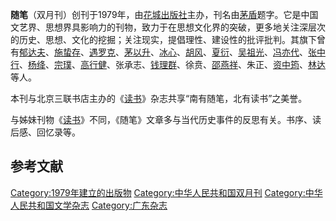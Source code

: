{{Infobox Magazine
| 名称      = 随笔
| 英文名    = Essay
| 标志    = 
| 标志大小  = 
| 图像      = 
| 图像大小  = 290px
| 图像说明  = 
| 主编      = 谢日新
| 编辑      = 麦婵<br>海帆<br>戴丽欣<br>王越
| 编辑者    = 
| 类别      = 文学杂志
| 发行周期  = 每两个月（奇数月10日出刊）
| 发行量    = 
| 创办人    = 
| 出版者    = 花城出版社
| 实际发行量= 
| 滞销量    = 
| 总发行量  = 
| 创刊日期  = 1979年6月
| 首发日期  = 
| 停刊日期  = 
| 公司      = 
| 创刊国家  = {{CHN}}
| 总部所在地= 广东省广州市水荫路11号
| 语言      = [[简体中文|简体中文]]
| 网站      = 
| issn      = 1000-7903
}}

'''随笔'''（双月刊）创刊于1979年，由[[花城出版社|花城出版社]]主办，刊名由[[茅盾|茅盾]]题字。它是中国文艺界、思想界具影响力的刊物{{when}}，致力于在思想文化界的突破{{how}}，更多地关注深层次的历史{{where}}、思想{{where}}、文化{{where}}的挖掘；关注现实，提倡理性、建设性的批评批判{{by whom}}。其旗下曾有[[郁达夫|郁达夫]]、[[施蛰存|施蛰存]]、[[遇罗克|遇罗克]]、[[茅以升|茅以升]]、[[冰心|冰心]]、[[胡风|胡风]]、[[夏衍|夏衍]]、[[吴祖光|吴祖光]]、[[冯亦代|冯亦代]]、[[张中行|张中行]]、[[杨绛|杨绛]]、[[宗璞|宗璞]]、[[高行健|高行健]]、张承志、[[钱理群|钱理群]]、徐贲、[[邵燕祥|邵燕祥]]、朱正、[[资中筠|资中筠]]、[[林达_(作家)|林达]]等人。

本刊与北京三联书店主办的《[[读书_(杂志)|读书]]》杂志共享“南有随笔，北有读书”之美誉{{by whom}}。

与姊妹刊物《[[读书_(杂志)|读书]]》不同，《随笔》文章多与当代历史事件的反思有关。书序、读后感、回忆录等。

== 参考文献 ==
<div class="references-small">
<references />
</div>

[[Category:1979年建立的出版物|Category:1979年建立的出版物]]
[[Category:中华人民共和国双月刊|Category:中华人民共和国双月刊]]
[[Category:中华人民共和国文学杂志|Category:中华人民共和国文学杂志]]
[[Category:广东杂志|Category:广东杂志]]